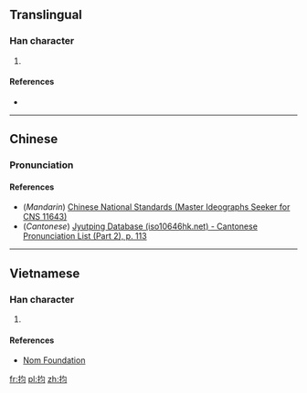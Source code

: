 ==Translingual==

===Han character===
{{Han char|rn=64|rad=手|as=04|sn=7|four=|canj=手心戈一 (QPIM), 手心一一 (QPMM), XX手心一 (XXQPM)|ids=⿰[[扌]][[匀]]}}

# {{defn|Han|sort=手04}}

====References====
* {{Han ref|kx=0422.121|hdz=31841.041|uh=62A3|ud=25251}}

----

==Chinese==
{{zh-forms}}

===Pronunciation===
{{zh-pron
|m=yún,jūn
|c=gwan1
|mc=
|oc=
|ma=
|cat=
}}

====References====
*(''Mandarin'') [http://www.cns11643.gov.tw/AIDB/query_general_view.do?page=3&code=647B Chinese National Standards (Master Ideographs Seeker for CNS 11643)]
*(''Cantonese'') [http://www.iso10646hk.net/jp/document/download.jsp Jyutping Database (iso10646hk.net) - Cantonese Pronunciation List (Part 2), p. 113]

----

==Vietnamese==

===Han character===
{{vi-readings|rs=手04| hanviet = quân}}

# {{defn|lang=vi|sort=手04}}

====References====
*[http://nomfoundation.org/common/nom_details.php?codepoint=62a3 Nom Foundation]

[[fr:抣]]
[[pl:抣]]
[[zh:抣]]